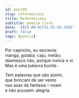 ```yaml
---
id: post40
slug: referenciais
title: Referenciais
subtitle: poesia livre
date: '2025-09-01T11:55:55.258Z'
draft: false
tags: [poesia]
---
```

Por capricho, eu escrevia:  
manga, goiaba, caju, melão;  
dasmasco não, porque nunca o vi.  
Mas é uma palavra bonita  .

Tem palavras que são assim,  
que brincam de ser vento  
nas asas da fantasia – voam  
e não pousam: alegria.
